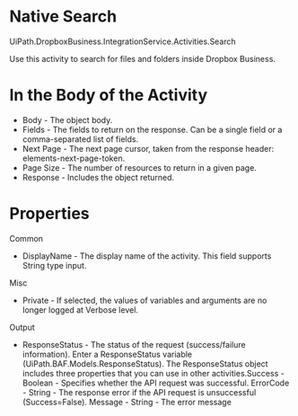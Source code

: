 ﻿# Native Search

UiPath.DropboxBusiness.IntegrationService.Activities.Search

Use this activity to search for files and folders inside Dropbox Business.

# In the Body of the Activity

* Body - The object body.
* Fields - The fields to return on the response. Can be a single field or a comma-separated list of fields.
* Next Page - The next page cursor, taken from the response header: elements-next-page-token.
* Page Size - The number of resources to return in a given page.
* Response - Includes the object returned.

# Properties

Common

* DisplayName - The display name of the activity. This field supports String type input.

Misc

* Private - If selected, the values of variables and arguments are no longer logged at Verbose level.

Output

* ResponseStatus - The status of the request (success/failure information). Enter a ResponseStatus variable (UiPath.BAF.Models.ResponseStatus). The ResponseStatus object includes three properties that you can use in other activities.Success - Boolean - Specifies whether the API request was successful. ErrorCode - String - The response error if the API request is unsuccessful (Success=False). Message - String - The error message
